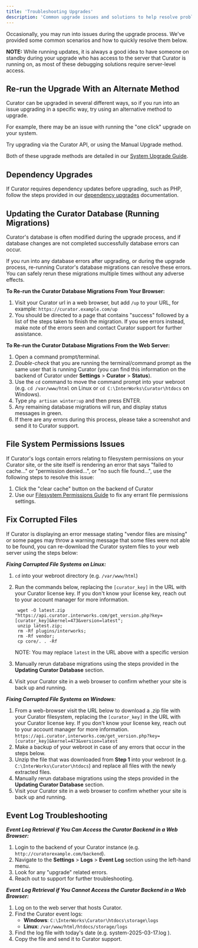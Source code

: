 ---
title: 'Troubleshooting Upgrades'
description: 'Common upgrade issues and solutions to help resolve problems during the Curator update process.'
---

Occasionally, you may run into issues during the upgrade process. We've provided some common scenarios and
how to quickly resolve them below.

**NOTE:** While running updates, it is always a good idea to have someone on standby during your upgrade who
has access to the server that Curator is running on, as most of these debugging solutions require
server-level access.

## Re-run the Upgrade With an Alternate Method

Curator can be upgraded in several different ways, so if you run into an issue upgrading in a specific way,
try using an alternative method to upgrade.

For example, there may be an issue with running the "one click" upgrade on your system.

Try upgrading via the Curator API, or using the Manual Upgrade method.

Both of these upgrade methods are detailed in our [System Upgrade Guide](/upgrading_migration/upgrading/system_upgrade).

## Dependency Upgrades

If Curator requires dependency updates before upgrading, such as PHP, follow the steps provided in our
[dependency upgrades](/upgrading_migration/upgrading/dependency_updates)
documentation.

## Updating the Curator Database (Running Migrations)

Curator's database is often modified during the upgrade process, and if database changes are not completed
successfully database errors can occur.

If you run into any database errors after upgrading, or during the upgrade process, re-running Curator's
database migrations can resolve these errors.
You can safely rerun these migrations multiple times without any adverse effects.

**To Re-run the Curator Database Migrations From Your Browser:**

1. Visit your Curator url in a web browser, but add `/up` to your URL, for example: `https://curator.example.com/up`
2. You should be directed to a page that contains "success" followed by a list of the steps taken to finish
the migration. If you see errors instead, make note of the errors seen and contact Curator support for
further assistance.

**To Re-run the Curator Database Migrations From the Web Server:**

1. Open a command prompt/terminal.
2. *Double-check* that you are running the terminal/command prompt as the same user that is running Curator
(you can find this information on the backend of Curator under **Settings** > **Curator** > **Status**).
3. Use the `cd` command to move the command prompt into your webroot (e.g. `cd /var/www/html` on Linux or
`cd C:\InterWorks\Curator\htdocs` on Windows).
4. Type `php artisan winter:up` and then press ENTER.
5. Any remaining database migrations will run, and display status messages in green.
6. If there are any errors during this process, please take a screenshot and send it to Curator support.

## File System Permissions Issues

If Curator's logs contain errors relating to filesystem permissions on your Curator site, or the site itself
is rendering an error that says "failed to cache..." or "permission denied...", or "no such file found...",
use the following steps to resolve this issue:

1. Click the "clear cache" button on the backend of Curator
2. Use our [Filesystem Permissions Guide](/server_management/system_administration/filesystem_permissions)
to fix any errant file permissions settings.

## Fix Corrupted Files

If Curator is displaying an error message stating "vendor files are missing" or some pages may throw a
warning message that some files were not able to be found, you can re-download the Curator system files to
your web server using the steps below:

***Fixing Corrupted File Systems on Linux:***

1. `cd` into your webroot directory (e.g. `/var/www/html`)
2. Run the commands below, replacing the `[curator_key]` in the URL with your Curator license key. If you
don't know your license key, reach out to your account manager for more information.

        wget -O latest.zip "https://api.curator.interworks.com/get_version.php?key=[curator_key]&kernel=473&version=latest";
        unzip latest.zip;
        rm -Rf plugins/interworks;
        rm -Rf vendor;
        cp core/. . -Rf

    NOTE: You may replace `latest` in the URL above with a specific version
3. Manually rerun database migrations using the steps provided in the **Updating Curator Database** section.
4. Visit your Curator site in a web browser to confirm whether your site is back up and running.

***Fixing Corrupted File Systems on Windows:***

1. From a web-browser visit the URL below to download a .zip file with your Curator filesystem, replacing the
`[curator_key]` in the URL with your Curator license key. If you don't know your license key, reach out to
your account manager for more information.
    `https://api.curator.interworks.com/get_version.php?key=[curator_key]&kernel=473&version=latest`
2. Make a backup of your webroot in case of any errors that occur in the steps below.
3. Unzip the file that was downloaded from **Step 1** into your webroot (e.g. `C:\InterWorks\Curator\htdocs`)
and replace all files with the newly extracted files.
4. Manually rerun database migrations using the steps provided in the **Updating Curator Database** section.
5. Visit your Curator site in a web browser to confirm whether your site is back up and running.

## Event Log Troubleshooting

***Event Log Retrieval if You Can Access the Curator Backend in a Web Browser:***

1. Login to the backend of your Curator instance (e.g. `http://curatorexample.com/backend`).
2. Navigate to the **Settings** > **Logs** > **Event Log** section using the left-hand menu.
3. Look for any "upgrade" related errors.
4. Reach out to support for further troubleshooting.

***Event Log Retrieval if You Cannot Access the Curator Backend in a Web Browser:***

1. Log on to the web server that hosts Curator.
2. Find the Curator event logs:
     - **Windows**: `C:\InterWorks\Curator\htdocs\storage\logs`
     - **Linux**: `/var/www/html/htdocs/storage/logs`
3. Find the log file with today's date (e.g. system-2025-03-17.log ).
4. Copy the file and send it to Curator support.
